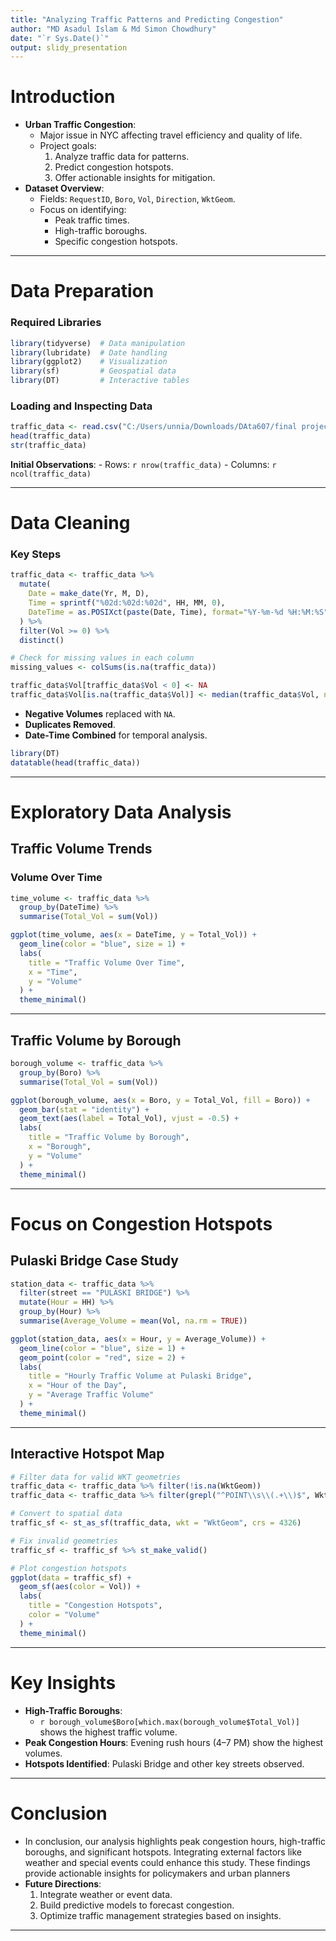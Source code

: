 ---
title: "Analyzing Traffic Patterns and Predicting Congestion"
author: "MD Asadul Islam & Md Simon Chowdhury"
date: "`r Sys.Date()`"
output: slidy_presentation
---

# Introduction

- **Urban Traffic Congestion**:
  - Major issue in NYC affecting travel efficiency and quality of life.
  - Project goals:
    1. Analyze traffic data for patterns.
    2. Predict congestion hotspots.
    3. Offer actionable insights for mitigation.

- **Dataset Overview**:
  - Fields: `RequestID`, `Boro`, `Vol`, `Direction`, `WktGeom`.
  - Focus on identifying:
    - Peak traffic times.
    - High-traffic boroughs.
    - Specific congestion hotspots.

---

# Data Preparation

### Required Libraries

```{r setup, message=FALSE, warning=FALSE}
library(tidyverse)  # Data manipulation
library(lubridate)  # Date handling
library(ggplot2)    # Visualization
library(sf)         # Geospatial data
library(DT)         # Interactive tables
```

### Loading and Inspecting Data

```{r load_data, echo=FALSE}
traffic_data <- read.csv("C:/Users/unnia/Downloads/DAta607/final project/Automated_Traffic_Volume_Counts_20241207.csv")
head(traffic_data)
str(traffic_data)
```

**Initial Observations**:
- Rows: `r nrow(traffic_data)`
- Columns: `r ncol(traffic_data)`

---

# Data Cleaning

### Key Steps

```{r cleaning_steps}
traffic_data <- traffic_data %>%
  mutate(
    Date = make_date(Yr, M, D),
    Time = sprintf("%02d:%02d:%02d", HH, MM, 0),
    DateTime = as.POSIXct(paste(Date, Time), format="%Y-%m-%d %H:%M:%S")
  ) %>%
  filter(Vol >= 0) %>%
  distinct()

# Check for missing values in each column
missing_values <- colSums(is.na(traffic_data))

traffic_data$Vol[traffic_data$Vol < 0] <- NA
traffic_data$Vol[is.na(traffic_data$Vol)] <- median(traffic_data$Vol, na.rm = TRUE)

```

- **Negative Volumes** replaced with `NA`.
- **Duplicates Removed**.
- **Date-Time Combined** for temporal analysis.

```{r cleaned_preview, echo=FALSE}
library(DT)
datatable(head(traffic_data))
```

---

# Exploratory Data Analysis

## Traffic Volume Trends

### Volume Over Time

```{r volume_over_time}
time_volume <- traffic_data %>%
  group_by(DateTime) %>%
  summarise(Total_Vol = sum(Vol))

ggplot(time_volume, aes(x = DateTime, y = Total_Vol)) +
  geom_line(color = "blue", size = 1) +
  labs(
    title = "Traffic Volume Over Time",
    x = "Time",
    y = "Volume"
  ) +
  theme_minimal()
```

---

## Traffic Volume by Borough

```{r volume_by_borough}
borough_volume <- traffic_data %>%
  group_by(Boro) %>%
  summarise(Total_Vol = sum(Vol))

ggplot(borough_volume, aes(x = Boro, y = Total_Vol, fill = Boro)) +
  geom_bar(stat = "identity") +
  geom_text(aes(label = Total_Vol), vjust = -0.5) +
  labs(
    title = "Traffic Volume by Borough",
    x = "Borough",
    y = "Volume"
  ) +
  theme_minimal()
```

---

# Focus on Congestion Hotspots

## Pulaski Bridge Case Study

```{r pulaski_bridge}
station_data <- traffic_data %>%
  filter(street == "PULASKI BRIDGE") %>%
  mutate(Hour = HH) %>%
  group_by(Hour) %>%
  summarise(Average_Volume = mean(Vol, na.rm = TRUE))

ggplot(station_data, aes(x = Hour, y = Average_Volume)) +
  geom_line(color = "blue", size = 1) +
  geom_point(color = "red", size = 2) +
  labs(
    title = "Hourly Traffic Volume at Pulaski Bridge",
    x = "Hour of the Day",
    y = "Average Traffic Volume"
  ) +
  theme_minimal()
```

---

## Interactive Hotspot Map

```{r interactive_map}
# Filter data for valid WKT geometries
traffic_data <- traffic_data %>% filter(!is.na(WktGeom))
traffic_data <- traffic_data %>% filter(grepl("^POINT\\s\\(.+\\)$", WktGeom))

# Convert to spatial data
traffic_sf <- st_as_sf(traffic_data, wkt = "WktGeom", crs = 4326)

# Fix invalid geometries
traffic_sf <- traffic_sf %>% st_make_valid()

# Plot congestion hotspots
ggplot(data = traffic_sf) +
  geom_sf(aes(color = Vol)) +
  labs(
    title = "Congestion Hotspots",
    color = "Volume"
  ) +
  theme_minimal()
```

---

# Key Insights

- **High-Traffic Boroughs**: 
  - `r borough_volume$Boro[which.max(borough_volume$Total_Vol)]` shows the highest traffic volume.
- **Peak Congestion Hours**: Evening rush hours (4–7 PM) show the highest volumes.
- **Hotspots Identified**: Pulaski Bridge and other key streets observed.

---

# Conclusion

- In conclusion, our analysis highlights peak congestion hours, high-traffic boroughs, and significant hotspots. Integrating external factors like weather and special events could enhance this study. These findings provide actionable insights for policymakers and urban planners
- **Future Directions**:
  1. Integrate weather or event data.
  2. Build predictive models to forecast congestion.
  3. Optimize traffic management strategies based on insights.

---
